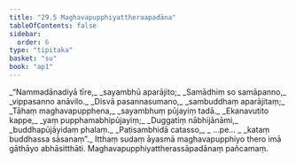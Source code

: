 ```yaml
---
title: "29.5 Maghavapupphiyattheraapadāna"
tableOfContents: false
sidebar:
  order: 6
type: "tipitaka"
basket: "su"
book: "ap1"
---
```



<DynamicBreadcrumb />

<Division number="20" book="ap1">

<Paragraph number="3314" type="verses" book="ap1">
_“Nammadānadiyā tīre,_  
_sayambhū aparājito;_  
_Samādhiṃ so samāpanno,_  
_vippasanno anāvilo._  

</Paragraph>

</Division>
<Division number="21" book="ap1">

<Paragraph number="3315" type="verses" book="ap1">
_Disvā pasannasumano,_  
_sambuddhaṃ aparājitaṃ;_  
_Tāhaṃ maghavapupphena,_  
_sayambhuṃ pūjayiṃ tadā._  

</Paragraph>

</Division>
<Division number="22" book="ap1">

<Paragraph number="3316" type="verses" book="ap1">
_Ekanavutito kappe,_  
_yaṃ pupphamabhipūjayiṃ;_  
_Duggatiṃ nābhijānāmi,_  
_buddhapūjāyidaṃ phalaṃ._  

</Paragraph>

</Division>
<Division number="23" book="ap1">

<Paragraph number="3317" type="verses" book="ap1">
_Paṭisambhidā catasso,_  
_ …pe… _  
_kataṃ buddhassa sāsanaṃ”._  

</Paragraph>

<Paragraph number="3318" book="ap1">
Itthaṃ sudaṃ āyasmā maghavapupphiyo thero imā gāthāyo abhāsitthāti.

</Paragraph>
</Division>

<Paragraph number="3319" type="center" book="ap1">
Maghavapupphiyattherassāpadānaṃ pañcamaṃ.
</Paragraph>